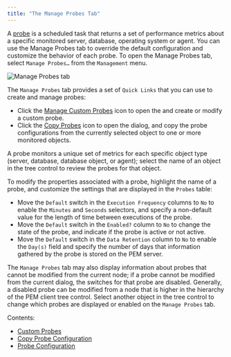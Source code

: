 ```yaml
---
title: "The Manage Probes Tab"
---
```


<div id="pem_manage_probes" class="registered_link"></div>

A [probe](03_pem_probe_config/01_pem_probes/#pem_probes) is a scheduled task that returns a set of performance metrics about a specific monitored server, database, operating system or agent. You can use the Manage Probes tab to override the default configuration and customize the behavior of each probe. To open the Manage Probes tab, select `Manage Probes…` from the `Management` menu.

![Manage Probes tab](../../images/pem_manage_probes_tab.png)

The `Manage Probes` tab provides a set of `Quick Links` that you can use to create and manage probes:

-   Click the [Manage Custom Probes](01_pem_custom_probes/#pem_custom_probes) icon to open the and create or modify a custom probe.
-   Click the [Copy Probes](02_copy_probe_config/#copy_probe_config) icon to open the dialog, and copy the probe configurations from the currently selected object to one or more monitored objects.

A probe monitors a unique set of metrics for each specific object type (server, database, database object, or agent); select the name of an object in the tree control to review the probes for that object.

To modify the properties associated with a probe, highlight the name of a probe, and customize the settings that are displayed in the `Probes` table:

-   Move the `Default` switch in the `Execution Frequency` columns to `No` to enable the `Minutes` and `Seconds` selectors, and specify a non-default value for the length of time between executions of the probe.
-   Move the `Default` switch in the `Enabled?` column to `No` to change the state of the probe, and indicate if the probe is active or not active.
-   Move the `Default` switch in the `Data Retention` column to `No` to enable the `Day(s)` field and specify the number of days that information gathered by the probe is stored on the PEM server.

The `Manage Probes` tab may also display information about probes that cannot be modified from the current node; if a probe cannot be modified from the current dialog, the switches for that probe are disabled. Generally, a disabled probe can be modified from a node that is higher in the hierarchy of the PEM client tree control. Select another object in the tree control to change which probes are displayed or enabled on the `Manage Probes` tab.

Contents:

-   [Custom Probes](01_pem_custom_probes/#pem_custom_probes)
-   [Copy Probe Configuration](02_copy_probe_config/#copy_probe_config)
-   [Probe Configuration](03_pem_probe_config/#pem_probe_config)